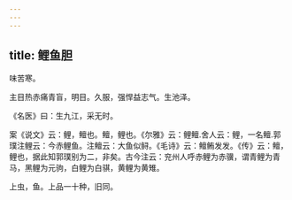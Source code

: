 ```yaml
---
---
---
```

title: 鲤鱼胆
---



味苦寒。

主目热赤痛青盲，明目。久服，强悍益志气。生池泽。

《名医》曰：生九江，采无时。

案《说文》云：鲤，鳣也。鳣，鲤也。《尔雅》云：鲤鳣.舍人云：鲤，一名鳣.郭璞注鲤云：今赤鲤鱼。注鳣云：大鱼似鲟。《毛诗》云：鳣鲔发发。《传》云：鳣，鲤也，据此知郭璞别为二，非矣。古今注云：兖州人呼赤鲤为赤骥，谓青鲤为青马，黑鲤为元驹，白鲤为白骐，黄鲤为黄雉。

上虫，鱼。上品一十种，旧同。